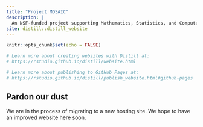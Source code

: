 ```yaml
---
title: "Project MOSAIC"
description: |
  An NSF-funded project supporting Mathematics, Statistics, and Computation
site: distill::distill_website
---
```


```r
knitr::opts_chunk$set(echo = FALSE)

# Learn more about creating websites with Distill at:
# https://rstudio.github.io/distill/website.html

# Learn more about publishing to GitHub Pages at:
# https://rstudio.github.io/distill/publish_website.html#github-pages

```

## Pardon our dust  

We are in the process of migrating to a new hosting site.  We hope to have an improved website here soon.

